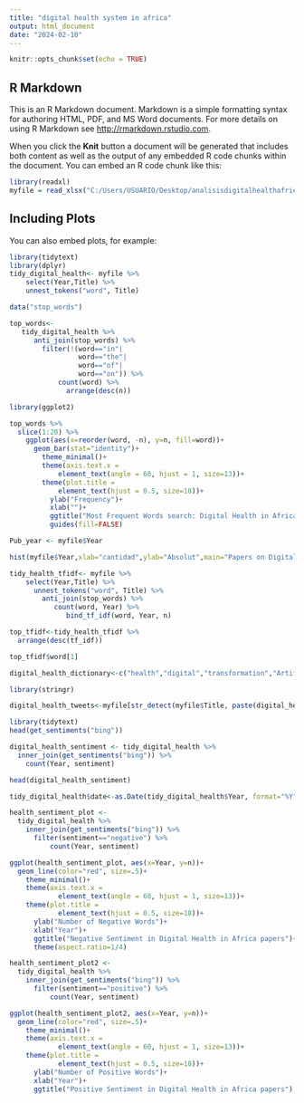---
title: "digital health system in africa"
output: html_document
date: "2024-02-10"
---

```{r setup, include=FALSE}
knitr::opts_chunk$set(echo = TRUE)
```

## R Markdown

This is an R Markdown document. Markdown is a simple formatting syntax for authoring HTML, PDF, and MS Word documents. For more details on using R Markdown see <http://rmarkdown.rstudio.com>.

When you click the **Knit** button a document will be generated that includes both content as well as the output of any embedded R code chunks within the document. You can embed an R code chunk like this:

```{r}
library(readxl)
myfile = read_xlsx("C:/Users/USUARIO/Desktop/analisisdigitalhealthafrica2.xlsx")
```

## Including Plots

You can also embed plots, for example:

```{r pressure}
library(tidytext)
library(dplyr)
tidy_digital_health<- myfile %>%
    select(Year,Title) %>%
    unnest_tokens("word", Title)
```

```{r}
data("stop_words")

top_words<-
   tidy_digital_health %>%
      anti_join(stop_words) %>%
        filter(!(word=="in"|
                 word=="the"|
                 word=="of"|
                 word=="on")) %>%
            count(word) %>%
              arrange(desc(n))
```

```{r}
library(ggplot2)
```

```{r}
top_words %>%
  slice(1:20) %>%
    ggplot(aes(x=reorder(word, -n), y=n, fill=word))+
      geom_bar(stat="identity")+
        theme_minimal()+
        theme(axis.text.x = 
            element_text(angle = 60, hjust = 1, size=13))+
        theme(plot.title = 
            element_text(hjust = 0.5, size=18))+
          ylab("Frequency")+
          xlab("")+
          ggtitle("Most Frequent Words search: Digital Health in Africa")+
          guides(fill=FALSE)
```


```{r}
Pub_year <- myfile$Year

```

```{r}
hist(myfile$Year,xlab="cantidad",ylab="Absolut",main="Papers on Digital Health in Africa by year, PubMed", col="blue")
```



```{r}
tidy_health_tfidf<- myfile %>%
    select(Year,Title) %>%
      unnest_tokens("word", Title) %>%
        anti_join(stop_words) %>%
           count(word, Year) %>%
              bind_tf_idf(word, Year, n)
```
```{r}
top_tfidf<-tidy_health_tfidf %>%
  arrange(desc(tf_idf))

top_tfidf$word[1]
```
```{r}
digital_health_dictionary<-c("health","digital","transformation","Artifical Intelligence")
```

```{r}
library(stringr)
```

```{r}
digital_health_tweets<-myfile[str_detect(myfile$Title, paste(digital_health_dictionary, collapse="|")),]
```

```{r}
library(tidytext)
head(get_sentiments("bing"))
```
```{r}
digital_health_sentiment <- tidy_digital_health %>%
  inner_join(get_sentiments("bing")) %>%
    count(Year, sentiment) 

head(digital_health_sentiment)
```
```{r}
tidy_digital_health$date<-as.Date(tidy_digital_health$Year, format="%Y")
```

```{r}
health_sentiment_plot <-
  tidy_digital_health %>%
    inner_join(get_sentiments("bing")) %>% 
      filter(sentiment=="negative") %>%
          count(Year, sentiment)
```
```{r}
ggplot(health_sentiment_plot, aes(x=Year, y=n))+
  geom_line(color="red", size=.5)+
    theme_minimal()+
    theme(axis.text.x = 
            element_text(angle = 60, hjust = 1, size=13))+
    theme(plot.title = 
            element_text(hjust = 0.5, size=18))+
      ylab("Number of Negative Words")+
      xlab("Year")+
      ggtitle("Negative Sentiment in Digital Health in Africa papers")+
      theme(aspect.ratio=1/4)
```

```{r}
health_sentiment_plot2 <-
  tidy_digital_health %>%
    inner_join(get_sentiments("bing")) %>% 
      filter(sentiment=="positive") %>%
          count(Year, sentiment)
```

```{r}
ggplot(health_sentiment_plot2, aes(x=Year, y=n))+
  geom_line(color="red", size=.5)+
    theme_minimal()+
    theme(axis.text.x = 
            element_text(angle = 60, hjust = 1, size=13))+
    theme(plot.title = 
            element_text(hjust = 0.5, size=18))+
      ylab("Number of Positive Words")+
      xlab("Year")+
      ggtitle("Positive Sentiment in Digital Health in Africa papers")
```   



